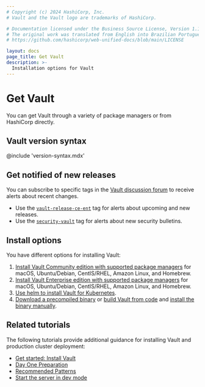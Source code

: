 ```yaml
---
# Copyright (c) 2024 HashiCorp, Inc.
# Vault and the Vault logo are trademarks of HashiCorp.

# Documentation licensed under the Business Source License, Version 1.1.
# The original work was translated from English into Brazilian Portuguese.
# https://github.com/hashicorp/web-unified-docs/blob/main/LICENSE

layout: docs
page_title: Get Vault
description: >-
  Installation options for Vault
---
```


# Get Vault

You can get Vault through a variety of package managers or from HashiCorp
directly.

## Vault version syntax

@include 'version-syntax.mdx'

## Get notified of new releases

You can subscribe to specific tags in the [Vault discussion forum](https://discuss.hashicorp.com/)
to receive alerts about recent changes.

- Use the
[`vault-release-ce-ent`](https://discuss.hashicorp.com/tag/vault-release-ce-ent)
tag for alerts about upcoming and new releases.
- Use the
  [`security-vault`](https://discuss.hashicorp.com/tag/security-vault) tag for
   alerts about new security bulletins.

## Install options

You have different options for installing Vault:

1. [Install Vault Community edition with supported package managers](/vault/install)
   for macOS, Ubuntu/Debian, CentIS/RHEL, Amazon Linux, and Homebrew.
1. [Install Vault Enterprise edition with supported package managers](/vault/install)
   for macOS, Ubuntu/Debian, CentIS/RHEL, Amazon Linux, and Homebrew.
1. [Use helm to install Vault for Kubernetes](/vault/docs/platform/k8s/helm).
1. [Download a precompiled binary](/vault/install) or
   [build Vault from code](/vault/docs/install/build-from-code) and
   [install the binary manually](/vault/docs/install/install-binary).


## Related tutorials

The following tutorials provide additional guidance for installing Vault and
production cluster deployment:

- [Get started: Install Vault](/vault/tutorials/getting-started/getting-started-install)
- [Day One Preparation](/vault/tutorials/day-one-raft)
- [Recommended Patterns](/vault/tutorials/recommended-patterns)
- [Start the server in dev mode](/vault/tutorials/getting-started/getting-started-dev-server)
